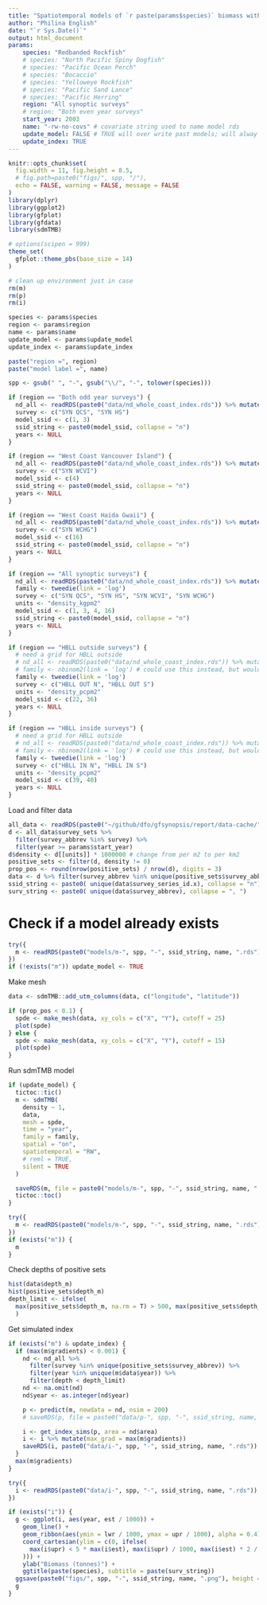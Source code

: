 ```yaml
---
title: "Spatiotemporal models of `r paste(params$species)` biomass with RW"
author: "Philina English"
date: "`r Sys.Date()`"
output: html_document
params:
    species: "Redbanded Rockfish"
    # species: "North Pacific Spiny Dogfish"
    # species: "Pacific Ocean Perch"
    # species: "Bocaccio"
    # species: "Yelloweye Rockfish"
    # species: "Pacific Sand Lance"
    # species: "Pacific Herring"
    region: "All synoptic surveys"
    # region: "Both even year surveys"
    start_year: 2003
    name: "-rw-no-covs" # covariate string used to name model rds
    update_model: FALSE # TRUE will over write past models; will alway attempt a model if none exists
    update_index: TRUE
---
```


```r
knitr::opts_chunk$set(
  fig.width = 11, fig.height = 8.5,
  # fig.path=paste0("figs/", spp, "/"),
  echo = FALSE, warning = FALSE, message = FALSE
)
library(dplyr)
library(ggplot2)
library(gfplot)
library(gfdata)
library(sdmTMB)

# options(scipen = 999)
theme_set(
  gfplot::theme_pbs(base_size = 14)
)

# clean up environment just in case
rm(m)
rm(p)
rm(i)
```

```r
species <- params$species
region <- params$region
name <- params$name
update_model <- params$update_model
update_index <- params$update_index

paste("region =", region)
paste("model label =", name)
```

```r
spp <- gsub(" ", "-", gsub("\\/", "-", tolower(species)))

if (region == "Both odd year surveys") {
  nd_all <- readRDS(paste0("data/nd_whole_coast_index.rds")) %>% mutate(area = 4)
  survey <- c("SYN QCS", "SYN HS")
  model_ssid <- c(1, 3)
  ssid_string <- paste0(model_ssid, collapse = "n")
  years <- NULL
}

if (region == "West Coast Vancouver Island") {
  nd_all <- readRDS(paste0("data/nd_whole_coast_index.rds")) %>% mutate(area = 4)
  survey <- c("SYN WCVI")
  model_ssid <- c(4)
  ssid_string <- paste0(model_ssid, collapse = "n")
  years <- NULL
}

if (region == "West Coast Haida Gwaii") {
  nd_all <- readRDS(paste0("data/nd_whole_coast_index.rds")) %>% mutate(area = 4)
  survey <- c("SYN WCHG")
  model_ssid <- c(16)
  ssid_string <- paste0(model_ssid, collapse = "n")
  years <- NULL
}

if (region == "All synoptic surveys") {
  nd_all <- readRDS(paste0("data/nd_whole_coast_index.rds")) %>% mutate(area = 4)
  family <- tweedie(link = 'log')
  survey <- c("SYN QCS", "SYN HS", "SYN WCVI", "SYN WCHG")
  units <- "density_kgpm2"
  model_ssid <- c(1, 3, 4, 16)
  ssid_string <- paste0(model_ssid, collapse = "n")
  years <- NULL
}

if (region == "HBLL outside surveys") {
  # need a grid for HBLL outside
  # nd_all <- readRDS(paste0("data/nd_whole_coast_index.rds")) %>% mutate(area = 4)
  # family <- nbinom2(link = 'log') # could use this instead, but would need to add offset
  family <- tweedie(link = 'log')
  survey <- c("HBLL OUT N", "HBLL OUT S")
  units <- "density_pcpm2"
  model_ssid <- c(22, 36)
  years <- NULL
}

if (region == "HBLL inside surveys") {
  # need a grid for HBLL outside
  # nd_all <- readRDS(paste0("data/nd_whole_coast_index.rds")) %>% mutate(area = 4)
  # family <- nbinom2(link = 'log') # could use this instead, but would need to add offset
  family <- tweedie(link = 'log')
  survey <- c("HBLL IN N", "HBLL IN S")
  units <- "density_pcpm2"
  model_ssid <- c(39, 40)
  years <- NULL
}

```


Load and filter data 
```r
all_data <- readRDS(paste0("~/github/dfo/gfsynopsis/report/data-cache/", spp, ".rds"))
d <- all_data$survey_sets %>%
  filter(survey_abbrev %in% survey) %>%
  filter(year >= params$start_year)
d$density <- d[[units]] * 1000000 # change from per m2 to per km2
positive_sets <- filter(d, density != 0)
prop_pos <- round(nrow(positive_sets) / nrow(d), digits = 3)
data <- d %>% filter(survey_abbrev %in% unique(positive_sets$survey_abbrev))
ssid_string <- paste0( unique(data$survey_series_id.x), collapse = "n")
surv_string <- paste0( unique(data$survey_abbrev), collapse = ", ")
```

# Check if a model already exists
```r
try({
  m <- readRDS(paste0("models/m-", spp, "-", ssid_string, name, ".rds"))
})
if (!exists("m")) update_model <- TRUE
```

Make mesh
```r
data <- sdmTMB::add_utm_columns(data, c("longitude", "latitude"))

if (prop_pos < 0.1) {
  spde <- make_mesh(data, xy_cols = c("X", "Y"), cutoff = 25)
  plot(spde)
} else {
  spde <- make_mesh(data, xy_cols = c("X", "Y"), cutoff = 15)
  plot(spde)
}
```

Run sdmTMB model

```r
if (update_model) {
  tictoc::tic()
  m <- sdmTMB(
    density ~ 1,
    data,
    mesh = spde,
    time = "year",
    family = family,
    spatial = "on",
    spatiotemporal = "RW",
    # reml = TRUE,
    silent = TRUE
  )

  saveRDS(m, file = paste0("models/m-", spp, "-", ssid_string, name, ".rds"))
  tictoc::toc()
}
```

```r
try({
  m <- readRDS(paste0("models/m-", spp, "-", ssid_string, name, ".rds"))
})
if (exists("m")) {
  m
}
```

Check depths of positive sets
```r
hist(data$depth_m)
hist(positive_sets$depth_m)
depth_limit <- ifelse(
  max(positive_sets$depth_m, na.rm = T) > 500, max(positive_sets$depth_m, na.rm = T), max(positive_sets$depth_m, na.rm = T) + 100
  )
```

Get simulated index
```r
if (exists("m") & update_index) {
  if (max(m$gradients) < 0.001) {
    nd <- nd_all %>%
      filter(survey %in% unique(positive_sets$survey_abbrev)) %>%
      filter(year %in% unique(m$data$year)) %>%
      filter(depth < depth_limit)
    nd <- na.omit(nd)
    nd$year <- as.integer(nd$year)

    p <- predict(m, newdata = nd, nsim = 200)
    # saveRDS(p, file = paste0("data/p-", spp, "-", ssid_string, name, ".rds"))

    i <- get_index_sims(p, area = nd$area) 
    i <- i %>% mutate(max_grad = max(m$gradients))
    saveRDS(i, paste0("data/i-", spp, "-", ssid_string, name, ".rds"))
  }
  max(m$gradients)
}
```

```r
try({
  i <- readRDS(paste0("data/i-", spp, "-", ssid_string, name, ".rds"))
})

if (exists("i")) {
  g <- ggplot(i, aes(year, est / 1000)) +
    geom_line() +
    geom_ribbon(aes(ymin = lwr / 1000, ymax = upr / 1000), alpha = 0.4) +
    coord_cartesian(ylim = c(0, ifelse(
      max(i$upr) < 5 * max(i$est), max(i$upr) / 1000, max(i$est) * 2 / 1000
    ))) +
    ylab("Biomass (tonnes)") +
    ggtitle(paste(species), subtitle = paste(surv_string))
  ggsave(paste0("figs/", spp, "-", ssid_string, name, ".png"), height = 4, width = 6)
  g
}
```
